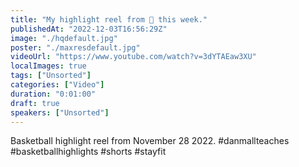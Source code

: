 ```yaml
---
title: "My highlight reel from 🏀 this week."
publishedAt: "2022-12-03T16:56:29Z"
image: "./hqdefault.jpg"
poster: "./maxresdefault.jpg"
videoUrl: "https://www.youtube.com/watch?v=3dYTAEaw3XU"
localImages: true
tags: ["Unsorted"]
categories: ["Video"]
duration: "0:01:00"
draft: true
speakers: ["Unsorted"]
---
```

Basketball highlight reel from November 28 2022. #danmallteaches #basketballhighlights #shorts #stayfit
